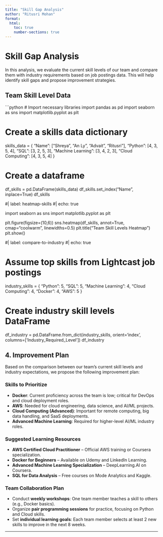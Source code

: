 ---
title: "Skill Gap Analysis"
author: "Ritusri Mohan"
format: 
  html:
    toc: true
    number-sections: true
---

# Skill Gap Analysis

In this analysis, we evaluate the current skill levels of our team and compare them with industry requirements based on job postings data. This will help identify skill gaps and propose improvement strategies.

## Team Skill Level Data

```{python}
# Import necessary libraries
import pandas as pd
import seaborn as sns
import matplotlib.pyplot as plt

# Create a skills data dictionary
skills_data = {
    "Name": ["Shreya", "An Ly", "Advait", "Ritusri"],
    "Python": [4, 3, 5, 4],
    "SQL": [3, 2, 5, 3],
    "Machine Learning": [3, 4, 2, 3],
    "Cloud Computing": [4, 3, 5, 4]
}

# Create a dataframe
df_skills = pd.DataFrame(skills_data)
df_skills.set_index("Name", inplace=True)
df_skills

#| label: heatmap-skills
#| echo: true

import seaborn as sns
import matplotlib.pyplot as plt

plt.figure(figsize=(10,6))
sns.heatmap(df_skills, annot=True, cmap="coolwarm", linewidths=0.5)
plt.title("Team Skill Levels Heatmap")
plt.show()

#| label: compare-to-industry
#| echo: true

# Assume top skills from Lightcast job postings
industry_skills = {
    "Python": 5,
    "SQL": 5,
    "Machine Learning": 4,
    "Cloud Computing": 4,
    "Docker": 4,
    "AWS": 5
}

# Create industry skill levels DataFrame
df_industry = pd.DataFrame.from_dict(industry_skills, orient='index', columns=['Industry_Required_Level'])
df_industry

## 4. Improvement Plan

Based on the comparison between our team's current skill levels and industry expectations, we propose the following improvement plan:

### Skills to Prioritize

- **Docker**: Current proficiency across the team is low; critical for DevOps and cloud deployment roles.
- **AWS**: Needed for cloud engineering, data science, and AI/ML projects.
- **Cloud Computing (Advanced)**: Important for remote computing, big data handling, and SaaS deployments.
- **Advanced Machine Learning**: Required for higher-level AI/ML industry roles.

### Suggested Learning Resources

- **AWS Certified Cloud Practitioner** – Official AWS training or Coursera specialization.
- **Docker for Beginners** – Available on Udemy and LinkedIn Learning.
- **Advanced Machine Learning Specialization** – DeepLearning.AI on Coursera.
- **SQL for Data Analysis** – Free courses on Mode Analytics and Kaggle.

### Team Collaboration Plan

- Conduct **weekly workshops**: One team member teaches a skill to others (e.g., Docker basics).
- Organize **pair programming sessions** for practice, focusing on Python and Cloud skills.
- Set **individual learning goals**: Each team member selects at least 2 new skills to improve in the next 8 weeks.

---


